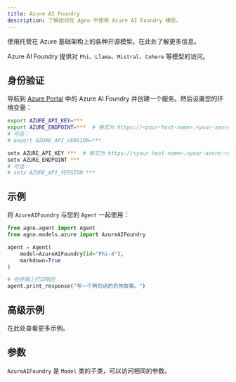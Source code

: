 ```yaml
---
title: Azure AI Foundry
description: 了解如何在 Agno 中使用 Azure AI Foundry 模型。
---
```


使用托管在 Azure 基础架构上的各种开源模型。在此处了解更多信息。

Azure AI Foundry 提供对 `Phi`、`Llama`、`Mistral`、`Cohere` 等模型的访问。

## 身份验证

导航到 [Azure Portal](https://portal.azure.com/) 中的 Azure AI Foundry 并创建一个服务。然后设置您的环境变量：

<CodeGroup>

```bash Mac
export AZURE_API_KEY=***
export AZURE_ENDPOINT=***  # 格式为 https://<your-host-name>.<your-azure-region>.models.ai.azure.com/models
# 可选：
# export AZURE_API_VERSION=***
```

```bash Windows
setx AZURE_API_KEY ***  # 格式为 https://<your-host-name>.<your-azure-region>.models.ai.azure.com/models
setx AZURE_ENDPOINT ***
# 可选：
# setx AZURE_API_VERSION ***
```

</CodeGroup>

## 示例

将 `AzureAIFoundry` 与您的 `Agent` 一起使用：

<CodeGroup>

```python agent.py
from agno.agent import Agent
from agno.models.azure import AzureAIFoundry

agent = Agent(
    model=AzureAIFoundry(id="Phi-4"),
    markdown=True
)

# 在终端上打印响应
agent.print_response("写一个两句话的恐怖故事。")
```

</CodeGroup>

## 高级示例

在此处查看更多示例。

## 参数

`AzureAIFoundry` 是 `Model` 类的子类，可以访问相同的参数。